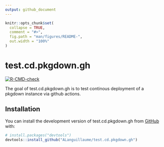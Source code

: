 ```yaml
---
output: github_document
---
```


<!-- README.md is generated from README.Rmd. Please edit that file -->

```r
knitr::opts_chunk$set(
  collapse = TRUE,
  comment = "#>",
  fig.path = "man/figures/README-",
  out.width = "100%"
)
```

# test.cd.pkgdown.gh

<!-- badges: start -->
[![R-CMD-check](https://github.com/ALanguillaume/test.cd.pkgdown.gh/actions/workflows/R-CMD-check.yaml/badge.svg)](https://github.com/ALanguillaume/test.cd.pkgdown.gh/actions/workflows/R-CMD-check.yaml)
<!-- badges: end -->

The goal of test.cd.pkgdown.gh is to test continous deployment of a pkgdown instance via github actions.

## Installation

You can install the development version of test.cd.pkgdown.gh from [GitHub](https://github.com/) with:

``` r
# install.packages("devtools")
devtools::install_github("ALanguillaume/test.cd.pkgdown.gh")
```
